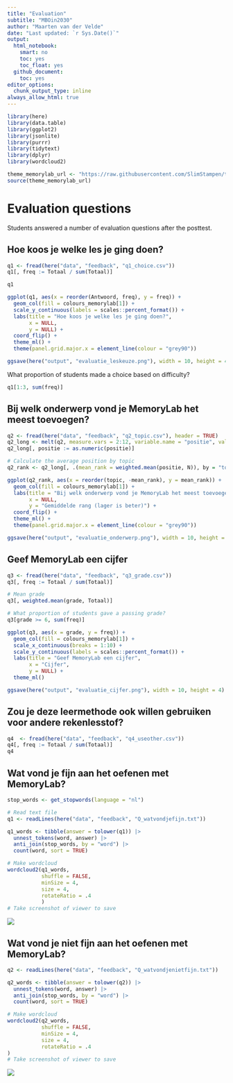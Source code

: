 ```yaml
---
title: "Evaluation"
subtitle: "MBOin2030"
author: "Maarten van der Velde"
date: "Last updated: `r Sys.Date()`"
output:
  html_notebook:
    smart: no
    toc: yes
    toc_float: yes
  github_document:
    toc: yes
editor_options: 
  chunk_output_type: inline
always_allow_html: true
---
```


```r
library(here)
library(data.table)
library(ggplot2)
library(jsonlite)
library(purrr)
library(tidytext)
library(dplyr)
library(wordcloud2)

theme_memorylab_url <- "https://raw.githubusercontent.com/SlimStampen/theme_memorylab/master/theme_memorylab.R"
source(theme_memorylab_url)
```

# Evaluation questions

Students answered a number of evaluation questions after the posttest.

## Hoe koos je welke les je ging doen?
```r
q1 <- fread(here("data", "feedback", "q1_choice.csv"))
q1[, freq := Totaal / sum(Totaal)]

q1

ggplot(q1, aes(x = reorder(Antwoord, freq), y = freq)) +
  geom_col(fill = colours_memorylab[1]) +
  scale_y_continuous(labels = scales::percent_format()) +
  labs(title = "Hoe koos je welke les je ging doen?",
       x = NULL,
       y = NULL) +
  coord_flip() +
  theme_ml() +
  theme(panel.grid.major.x = element_line(colour = "grey90"))

ggsave(here("output", "evaluatie_leskeuze.png"), width = 10, height = 4)
```
What proportion of students made a choice based on difficulty?
```r
q1[1:3, sum(freq)]
```



## Bij welk onderwerp vond je MemoryLab het meest toevoegen?

```r
q2 <- fread(here("data", "feedback", "q2_topic.csv"), header = TRUE)
q2_long <- melt(q2, measure.vars = 2:12, variable.name = "positie", value.name = "N")
q2_long[, positie := as.numeric(positie)]

# Calculate the average position by topic
q2_rank <- q2_long[, .(mean_rank = weighted.mean(positie, N)), by = "topic"]

ggplot(q2_rank, aes(x = reorder(topic, -mean_rank), y = mean_rank)) +
  geom_col(fill = colours_memorylab[1]) +
  labs(title = "Bij welk onderwerp vond je MemoryLab het meest toevoegen?",
       x = NULL,
       y = "Gemiddelde rang (lager is beter)") +
  coord_flip() +
  theme_ml() +
  theme(panel.grid.major.x = element_line(colour = "grey90"))

ggsave(here("output", "evaluatie_onderwerp.png"), width = 10, height = 4)
```

## Geef MemoryLab een cijfer

```r
q3 <- fread(here("data", "feedback", "q3_grade.csv"))
q3[, freq := Totaal / sum(Totaal)]

# Mean grade
q3[, weighted.mean(grade, Totaal)]

# What proportion of students gave a passing grade?
q3[grade >= 6, sum(freq)]

ggplot(q3, aes(x = grade, y = freq)) +
  geom_col(fill = colours_memorylab[1]) +
  scale_x_continuous(breaks = 1:10) +
  scale_y_continuous(labels = scales::percent_format()) +
  labs(title = "Geef MemoryLab een cijfer",
       x = "Cijfer",
       y = NULL) +
  theme_ml()

ggsave(here("output", "evaluatie_cijfer.png"), width = 10, height = 4)
```

## Zou je deze leermethode ook willen gebruiken voor andere rekenlesstof?
```r
q4  <- fread(here("data", "feedback", "q4_useother.csv"))
q4[, freq := Totaal / sum(Totaal)]
q4
```

## Wat vond je fijn aan het oefenen met MemoryLab?
```r
stop_words <- get_stopwords(language = "nl")

# Read text file 
q1 <- readLines(here("data", "feedback", "Q_watvondjefijn.txt"))

q1_words <- tibble(answer = tolower(q1)) |>
  unnest_tokens(word, answer) |>
  anti_join(stop_words, by = "word") |>
  count(word, sort = TRUE)

# Make wordcloud
wordcloud2(q1_words,
           shuffle = FALSE,
           minSize = 4,
           size = 4,
           rotateRatio = .4
           )
# Take screenshot of viewer to save
```

![](../output/wordcloud_fijn.png)


## Wat vond je niet fijn aan het oefenen met MemoryLab?
```r
q2 <- readLines(here("data", "feedback", "Q_watvondjenietfijn.txt"))

q2_words <- tibble(answer = tolower(q2)) |>
  unnest_tokens(word, answer) |>
  anti_join(stop_words, by = "word") |>
  count(word, sort = TRUE)

# Make wordcloud
wordcloud2(q2_words,
           shuffle = FALSE,
           minSize = 4,
           size = 4,
           rotateRatio = .4
)
# Take screenshot of viewer to save
```

![](../output/wordcloud_nietfijn.png)